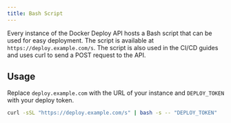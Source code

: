 ```yaml
---
title: Bash Script
---
```


Every instance of the Docker Deploy API hosts a Bash script that can be used for easy deployment. The script is available at `https://deploy.example.com/s`.
The script is also used in the CI/CD guides and uses curl to send a POST request to the API.

## Usage

Replace `deploy.example.com` with the URL of your instance and `DEPLOY_TOKEN` with your deploy token.

```bash "deploy.example.com" ""DEPLOY_TOKEN""
curl -sSL "https://deploy.example.com/s" | bash -s -- "DEPLOY_TOKEN"
```
